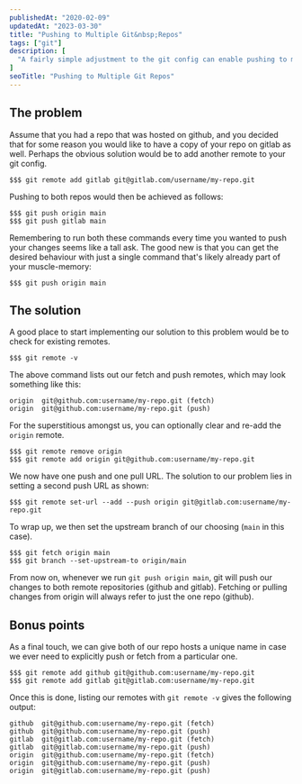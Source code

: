 ```yaml
---
publishedAt: "2020-02-09"
updatedAt: "2023-03-30"
title: "Pushing to Multiple Git&nbsp;Repos"
tags: ["git"]
description: [
  "A fairly simple adjustment to the git config can enable pushing to multiple remote repositories with a single command."
]
seoTitle: "Pushing to Multiple Git Repos"
---
```


## The problem

Assume that you had a repo that was hosted on github, and you decided that for some reason you would like to have a copy of your repo on gitlab as well. Perhaps the obvious solution would be to add another remote to your git config.

```
$$$ git remote add gitlab git@gitlab.com/username/my-repo.git
```

Pushing to both repos would then be achieved as follows:

```
$$$ git push origin main
$$$ git push gitlab main
```

Remembering to run both these commands every time you wanted to push your changes seems like a tall ask. The good new is that you can get the desired behaviour with just a single command that's likely already part of your muscle-memory:

```
$$$ git push origin main
```

## The solution

A good place to start implementing our solution to this problem would be to check for existing remotes.

```
$$$ git remote -v
```

The above command lists out our fetch and push remotes, which may look something like this:

```
origin  git@github.com:username/my-repo.git (fetch)
origin  git@github.com:username/my-repo.git (push)
```

For the superstitious amongst us, you can optionally clear and re-add the `origin` remote.

```
$$$ git remote remove origin
$$$ git remote add origin git@github.com:username/my-repo.git
```

We now have one push and one pull URL. The solution to our problem lies in setting a second push URL as shown:

```
$$$ git remote set-url --add --push origin git@gitlab.com:username/my-repo.git
```

To wrap up, we then set the upstream branch of our choosing (`main` in this case).

```
$$$ git fetch origin main
$$$ git branch --set-upstream-to origin/main
```

From now on, whenever we run `git push origin main`, git will push our changes to both remote repositories (github and gitlab). Fetching or pulling changes from origin will always refer to just the one repo (github).

## Bonus points

As a final touch, we can give both of our repo hosts a unique name in case we ever need to explicitly push or fetch from a particular one.

```
$$$ git remote add github git@github.com:username/my-repo.git
$$$ git remote add gitlab git@gitlab.com:username/my-repo.git
```

Once this is done, listing our remotes with `git remote -v` gives the following output:

```
github  git@github.com:username/my-repo.git (fetch)
github  git@github.com:username/my-repo.git (push)
gitlab  git@gitlab.com:username/my-repo.git (fetch)
gitlab  git@gitlab.com:username/my-repo.git (push)
origin  git@github.com:username/my-repo.git (fetch)
origin  git@github.com:username/my-repo.git (push)
origin  git@gitlab.com:username/my-repo.git (push)
```
